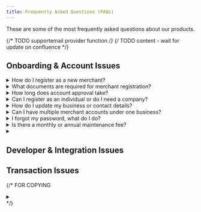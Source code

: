 ```yaml
---
title: Frequently Asked Questions (FAQs)
---
```


These are some of the most frequently asked questions about our products.

{/* TODO supportemail provider function */}
{/* TODO content - wait for update on confluence */}

## Onboarding & Account Issues

<details>
    <summary>How do I register as a new merchant?</summary>
    Complete your sign up through the Onboarding registration page [here](https://onboard.Lean.x.io/register) and upload your required documents. Refer to the [registration steps](/registration-steps/) for an in-depth step-by-step-guide during your registration.
</details>

<details>
    <summary>What documents are required for merchant registration?</summary>
    1. A soft copy of your company&apos;s SSM certification
    2. A soft copy of the director&apos;s identification card
    3. A soft copy of your latest bank statement
</details>

<details>
    <summary>How long does account approval take?</summary>
    Account approval usually takes 3 to 4 working days. If you have **not** heard from us for longer than that, please reach out to us! Click <SupportMail label="here" subject="Support Request: My account hasn't been approved" body={`Hi Lean.x team, \n\n I've registered for a Lean.x Merchant, but I haven't gotten my approval. My details are as follows: \n\n`} /> to see how to contact us.
</details>

<details>
    <summary>Can I register as an individual or do I need a company?</summary>
    You will need to have a registered company (either Enterprise or Sdn. Bhd.) as we only make settlements to company bank accounts.
</details> 

<details>
    <summary>How do I update my business or contact details?</summary>
    content
</details> 

<details>
    <summary>Can I have multiple merchant accounts under one business?</summary>
    No, each business can only register for 1 merchant account.
</details> 

<details>
    <summary>I forgot my password, what do I do? </summary>
    <Steps>
        1. **Access Forgot Password Page**
           
           Click on "Forgot Password" at the [Login](https://portal.leanpay.my/login) page. Alternatively, you may also click [here](https://portal.leanpay.my/forgot-password) to access the page directly.

        2. **Enter Email**

           This must be the email you used to register your account.

        3. **Send the Form**

           The send button is at the end of the form. After sending, you will receive a recovery link in your email.

        4. **Open Recovery Email**
           
           Open the email and follow the instructions as stated to set a new password.
    </Steps>

    :::tip
    If you do not receive the recovery email within a few minutes, check your spam/junk folder or [contact our support team](/contact-us/).
    :::
</details> 

<details>
    <summary>Is there a monthly or annual maintenance fee?</summary>
    {/* TODO incomplete answer */}
    Yes, we charge any monthly or annual maintenance fees.
</details> 

<details>
    <summary></summary>
    content
</details> 



## Developer & Integration Issues

## Transaction Issues





{/* FOR COPYING
<details>
    <summary></summary>
    content
</details> 
*/}